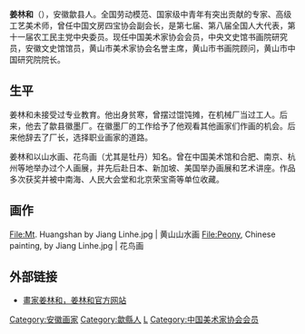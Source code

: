 {{Unreferenced|time=2015-04-29T18:35:22+00:00}}
'''姜林和'''（{{bd|1942年|12月|}}），安徽歙县人。全国劳动模范、国家级中青年有突出贡献的专家、高级工艺美术师，曾任中国文房四宝协会副会长，是第七届、第八届全国人大代表，第十一届农工民主党中央委员。现任中国美术家协会会员，中央文史馆书画院研究员，安徽文史馆馆员，黄山市美术家协会名誉主席，黄山市书画院顾问，黄山市中国研究院院长。

==生平==
姜林和未接受过专业教育。他出身贫寒，曾摆过馄饨摊，在机械厂当过工人。后来，他去了歙县徽墨厂。在徽墨厂的工作给予了他观看其他画家们作画的机会。后来他辞去了厂长，选择职业画家的道路。

姜林和以山水画、花鸟画（尤其是牡丹）知名。曾在中国美术馆和合肥、南京、杭州等地举办过个人画展，并先后赴日本、新加坡、美国举办画展和艺术讲座。作品多次获奖并被中南海、人民大会堂和北京荣宝斋等单位收藏。

== 画作 ==
<gallery>
File:Mt. Huangshan by Jiang Linhe.jpg | 黄山山水画
File:Peony, Chinese painting, by Jiang Linhe.jpg | 花鸟画
</gallery>

== 外部链接 ==
*[https://web.archive.org/web/20150405041524/http://linhe.org/ 畫家姜林和，姜林和官方网站]

{{DEFAULTSORT:J}}
{{Authority control}}
[[Category:安徽画家|Category:安徽画家]]
[[Category:歙縣人|Category:歙縣人]]
[[Category:姜姓|L]]
[[Category:中国美术家协会会员|Category:中国美术家协会会员]]
